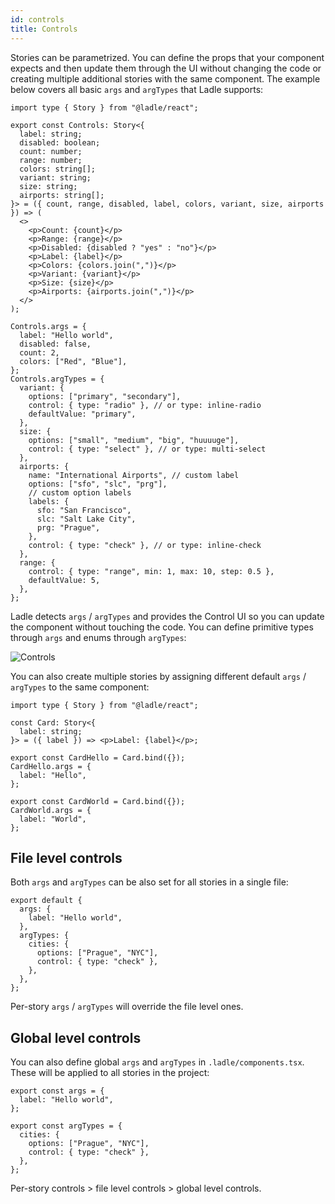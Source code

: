 ```yaml
---
id: controls
title: Controls
---
```



Stories can be parametrized. You can define the props that your component expects and then update them through the UI without changing the code or creating multiple additional stories with the same component. The example below covers all basic `args` and `argTypes` that Ladle supports:

```tsx
import type { Story } from "@ladle/react";

export const Controls: Story<{
  label: string;
  disabled: boolean;
  count: number;
  range: number;
  colors: string[];
  variant: string;
  size: string;
  airports: string[];
}> = ({ count, range, disabled, label, colors, variant, size, airports }) => (
  <>
    <p>Count: {count}</p>
    <p>Range: {range}</p>
    <p>Disabled: {disabled ? "yes" : "no"}</p>
    <p>Label: {label}</p>
    <p>Colors: {colors.join(",")}</p>
    <p>Variant: {variant}</p>
    <p>Size: {size}</p>
    <p>Airports: {airports.join(",")}</p>
  </>
);

Controls.args = {
  label: "Hello world",
  disabled: false,
  count: 2,
  colors: ["Red", "Blue"],
};
Controls.argTypes = {
  variant: {
    options: ["primary", "secondary"],
    control: { type: "radio" }, // or type: inline-radio
    defaultValue: "primary",
  },
  size: {
    options: ["small", "medium", "big", "huuuuge"],
    control: { type: "select" }, // or type: multi-select
  },
  airports: {
    name: "International Airports", // custom label
    options: ["sfo", "slc", "prg"],
    // custom option labels
    labels: {
      sfo: "San Francisco",
      slc: "Salt Lake City",
      prg: "Prague",
    },
    control: { type: "check" }, // or type: inline-check
  },
  range: {
    control: { type: "range", min: 1, max: 10, step: 0.5 },
    defaultValue: 5,
  },
};
```

Ladle detects `args` / `argTypes` and provides the Control UI so you can update the component without touching the code. You can define primitive types through `args` and enums through `argTypes`:

<Image img={imgControls} alt="Controls" />

You can also create multiple stories by assigning different default `args` / `argTypes` to the same component:

```tsx
import type { Story } from "@ladle/react";

const Card: Story<{
  label: string;
}> = ({ label }) => <p>Label: {label}</p>;

export const CardHello = Card.bind({});
CardHello.args = {
  label: "Hello",
};

export const CardWorld = Card.bind({});
CardWorld.args = {
  label: "World",
};
```

## File level controls

Both `args` and `argTypes` can be also set for all stories in a single file:

```tsx
export default {
  args: {
    label: "Hello world",
  },
  argTypes: {
    cities: {
      options: ["Prague", "NYC"],
      control: { type: "check" },
    },
  },
};
```

Per-story `args` / `argTypes` will override the file level ones.

## Global level controls

You can also define global `args` and `argTypes` in `.ladle/components.tsx`. These will be applied to all stories in the project:

```tsx title=".ladle/components.tsx"
export const args = {
  label: "Hello world",
};

export const argTypes = {
  cities: {
    options: ["Prague", "NYC"],
    control: { type: "check" },
  },
};
```

Per-story controls > file level controls > global level controls.
